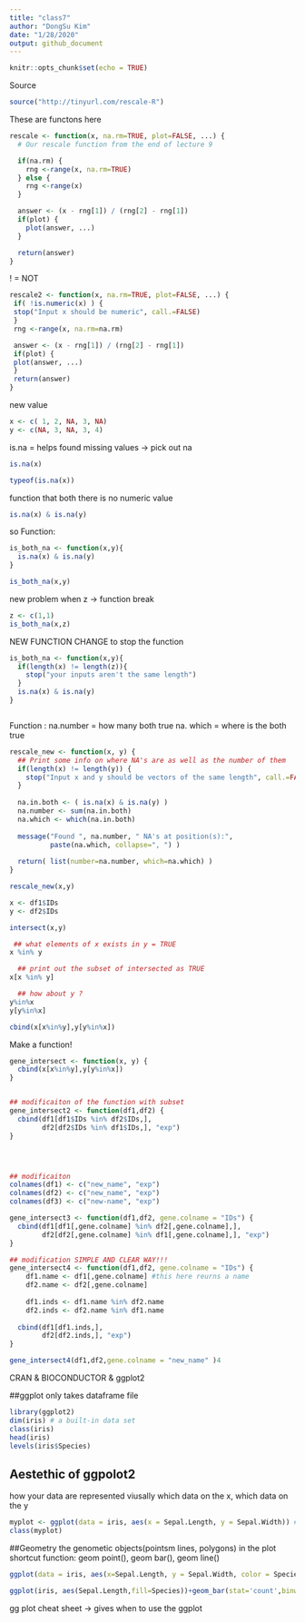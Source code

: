 ```yaml
---
title: "class7"
author: "DongSu Kim"
date: "1/28/2020"
output: github_document
---
```


```r
knitr::opts_chunk$set(echo = TRUE)
```
Source
```r
source("http://tinyurl.com/rescale-R")
```


These are functons here
```r
rescale <- function(x, na.rm=TRUE, plot=FALSE, ...) {
  # Our rescale function from the end of lecture 9

  if(na.rm) {
    rng <-range(x, na.rm=TRUE)
  } else {
    rng <-range(x)
  }

  answer <- (x - rng[1]) / (rng[2] - rng[1])
  if(plot) { 
    plot(answer, ...) 
  }

  return(answer)
}
```
! = NOT

```r
rescale2 <- function(x, na.rm=TRUE, plot=FALSE, ...) {
 if( !is.numeric(x) ) {
 stop("Input x should be numeric", call.=FALSE)
 }
 rng <-range(x, na.rm=na.rm)

 answer <- (x - rng[1]) / (rng[2] - rng[1])
 if(plot) {
 plot(answer, ...)
 }
 return(answer)
}

```

new value
```r
x <- c( 1, 2, NA, 3, NA)
y <- c(NA, 3, NA, 3, 4)
```

is.na = helps found missing values -> pick out na 
```r
is.na(x)

typeof(is.na(x))
```

function that both there is no numeric value 
```r
is.na(x) & is.na(y)
```

so Function: 
```r
is_both_na <- function(x,y){
  is.na(x) & is.na(y)
}

is_both_na(x,y)
```

new problem when z -> function break

```r
z <- c(1,1)
is_both_na(x,z)
```

NEW FUNCTION CHANGE to stop the function
```r
is_both_na <- function(x,y){
  if(length(x) != length(z)){
    stop("your inputs aren't the same length")
  }
  is.na(x) & is.na(y)
}



```
Function : na.number = how many both true 
            na. which = where is the both true 
```r
rescale_new <- function(x, y) {
  ## Print some info on where NA's are as well as the number of them 
  if(length(x) != length(y)) {
    stop("Input x and y should be vectors of the same length", call.=FALSE)
  }
  
  na.in.both <- ( is.na(x) & is.na(y) )
  na.number <- sum(na.in.both)
  na.which <- which(na.in.both)
  
  message("Found ", na.number, " NA's at position(s):", 
          paste(na.which, collapse=", ") ) 
  
  return( list(number=na.number, which=na.which) )
}

rescale_new(x,y)

```

```r
x <- df1$IDs
y <- df2$IDs

intersect(x,y)

 ## what elements of x exists in y = TRUE 
x %in% y

  ## print out the subset of intersected as TRUE
x[x %in% y]

  ## how about y ?
y%in%x
y[y%in%x]

cbind(x[x%in%y],y[y%in%x])
```

Make a function!
```r
gene_intersect <- function(x, y) {
  cbind(x[x%in%y],y[y%in%x])
}


## modificaiton of the function with subset 
gene_intersect2 <- function(df1,df2) {
  cbind(df1[df1$IDs %in% df2$IDs,],
        df2[df2$IDs %in% df1$IDs,], "exp")
}




## modificaiton
colnames(df1) <- c("new_name", "exp")
colnames(df2) <- c("new_name", "exp")
colnames(df3) <- c("new-name", "exp")

gene_intersect3 <- function(df1,df2, gene.colname = "IDs") {
  cbind(df1[df1[,gene.colname] %in% df2[,gene.colname],],
        df2[df2[,gene.colname] %in% df1[,gene.colname],], "exp")
}

## modification SIMPLE AND CLEAR WAY!!!
gene_intersect4 <- function(df1,df2, gene.colname = "IDs") {
    df1.name <- df1[,gene.colname] #this here reurns a name
    df2.name <- df2[,gene.colname]
    
    df1.inds <- df1.name %in% df2.name
    df2.inds <- df2.name %in% df1.name
    
  cbind(df1[df1.inds,],
        df2[df2.inds,], "exp")
}

gene_intersect4(df1,df2,gene.colname = "new_name" )4
```

CRAN & BIOCONDUCTOR & ggplot2

##ggplot only takes dataframe file 

```r
library(ggplot2)
dim(iris) # a built-in data set
class(iris)
head(iris)
levels(iris$Species)
```
## Aestethic of ggpolot2 
how your data are represented viusally 
which data on the x, which data on the y

```r
myplot <- ggplot(data = iris, aes(x = Sepal.Length, y = Sepal.Width)) #initialize a ggplot object 
class(myplot)
```

##Geometry
the genometic objects(pointsm lines, polygons) in the plot
shortcut function: geom point(), geom bar(), geom line()
```r
ggplot(data = iris, aes(x=Sepal.Length, y = Sepal.Width, color = Species))+ geom_point(aes(shape = Species), size=2) + geom_smooth(method = "lm")
```

```r
ggplot(iris, aes(Sepal.Length,fill=Species))+geom_bar(stat='count',binwidth = 0.3,alpha=0.7)
```


gg plot cheat sheet -> gives when to use the ggplot 